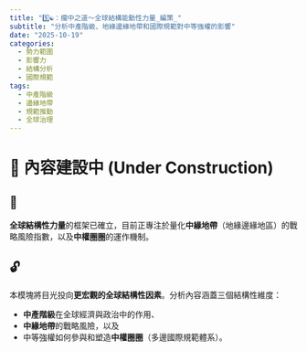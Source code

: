 ```yaml
---
title: "5️⃣☯️：攏中之道〜全球結構能動性力量_編策_"
subtitle: "分析中產階級、地緣邊緣地帶和國際規範對中等強權的影響"
date: "2025-10-19"
categories:
  - 勢力範圍
  - 影響力
  - 結構分析
  - 國際規範
tags:
  - 中產階級
  - 邊緣地帶
  - 規範推動
  - 全球治理
---
```


# 🚧 內容建設中 (Under Construction)

## 🔐

**全球結構性力量**的框架已確立，目前正專注於量化**中緣地帶**（地緣邊緣地區）的戰略風險指數，以及**中權圈圈**的運作機制。

## 🔓

本模塊將目光投向**更宏觀的全球結構性因素**。分析內容涵蓋三個結構性維度：

* **中產階級**在全球經濟與政治中的作用、
* **中緣地帶**的戰略風險，以及
* 中等強權如何參與和塑造**中權圈圈**（多邊國際規範體系）。